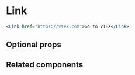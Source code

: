 # Link

<ComponentDescription name="link" />

```jsx
<Link href="https://vtex.com">Go to VTEX</Link>
```

## Optional props

<PropsDocs name="link" />

## Related components

<RelatedComponentList>
  <RelatedComponent
    title="Tab"
    description="Tabs are used to create up to five views inside a page. Use for related content that is not comparable, when a unified view is not necessary."
    href="/components/tab"
  />
  <RelatedComponent
    title="Menu"
    description="Menus summarize actions in a dropdown. They can include actions that are rarely used, complementary, or repeated for each item in a Collection."
    href="/components/menu"
  />
  <RelatedComponent
    title="Button"
    description="Buttons with labels represent the most important actions that users frequently trigger. They can vary in prominence and can include an icon."
    href="/components/button"
  />
   <RelatedComponent
    title="IconButton"
    description="Icon Buttons represent minor actions in a flow. It includes a label only for accessibility that is not visible, so the icon must be recognizable by itself."
    href="/components/icon-button"
  />
</RelatedComponentList>